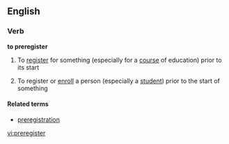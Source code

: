 ==English==

===Verb===
'''to preregister'''

#{{intransitive}} To [[register]] for something (especially for a [[course]] of education) prior to its start
#{{transitive}} To register or [[enroll]] a person (especially a [[student]]) prior to the start of something

====Related terms====
*[[preregistration]]

[[vi:preregister]]